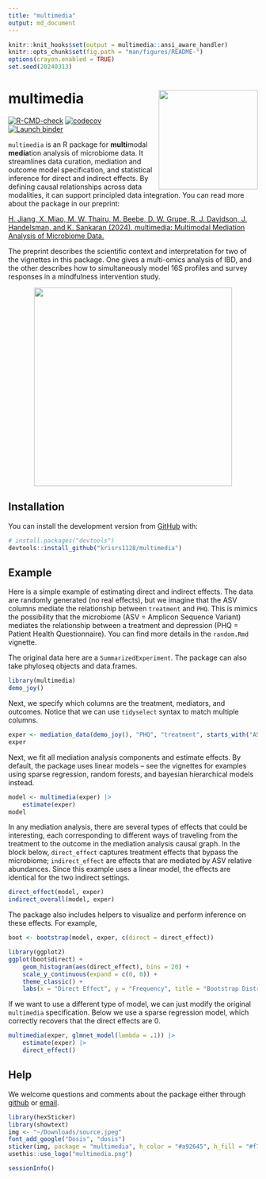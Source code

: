 ```yaml
---
title: "multimedia"
output: md_document
---
```


```r
knitr::knit_hooks$set(output = multimedia::ansi_aware_handler)
knitr::opts_chunk$set(fig.path = "man/figures/README-")
options(crayon.enabled = TRUE)
set.seed(20240313)
```

# multimedia <img src="man/figures/logo.png" align="right" width="200" alt=""/>

<!-- badges: start -->
[![R-CMD-check](https://github.com/krisrs1128/multimedia/actions/workflows/R-CMD-check.yaml/badge.svg)](https://github.com/krisrs1128/multimedia/actions/workflows/R-CMD-check.yaml)
[![codecov](https://codecov.io/github/krisrs1128/multimedia/graph/badge.svg?token=XB865GLQ8B)](https://app.codecov.io/github/krisrs1128/multimedia/)
[![Launch binder](https://mybinder.org/badge_logo.svg)](https://mybinder.org/v2/gh/krisrs1128/multimedia/main/)
<!-- badges: end -->

`multimedia` is an R package for **multi**modal **media**tion analysis of
microbiome data. It streamlines data curation, mediation and outcome model
specification, and statistical inference for direct and indirect effects. By
defining causal relationships across data modalities, it can support principled
data integration. You can read more about the package in our preprint:

[H. Jiang, X. Miao, M. W. Thairu, M. Beebe, D. W. Grupe, R. J. Davidson, J. Handelsman, and K. Sankaran (2024). multimedia: Multimodal Mediation Analysis of Microbiome Data.](https://www.biorxiv.org/content/10.1101/2024.03.27.587024v1)

The preprint describes the scientific context and interpretation for two of the
vignettes in this package. One gives a multi-omics analysis of IBD, and the
other describes how to simultaneously model 16S profiles and survey responses in
a mindfulness intervention study.

<center>
  <img src="man/figures/overview_figure-extended.png" width=400/>
</center>

## Installation

You can install the development version from
[GitHub](https://github.com/krisrs1128/multimedia) with:

``` r
# install.packages("devtools")
devtools::install_github("krisrs1128/multimedia")
```

## Example

Here is a simple example of estimating direct and indirect effects. 
The data are randomly generated (no real effects), but we imagine that
the ASV columns mediate the relationship between `treatment` and `PHQ`.  This is
mimics the possibility that the microbiome (ASV = Amplicon Sequence Variant)
mediates the relationship between a treatment and depression (PHQ = Patient
Health Questionnaire). You can find more details in the `random.Rmd` vignette.

The original data here are a `SummarizedExperiment`. The package can also take
phyloseq objects and data.frames.

```r
library(multimedia)
demo_joy()
```

Next, we specify which columns are the treatment, mediators, and outcomes.
Notice that we can use `tidyselect` syntax to match multiple columns.

```r
exper <- mediation_data(demo_joy(), "PHQ", "treatment", starts_with("ASV"))
exper
```

Next, we fit all mediation analysis components and estimate effects. By default,
the package uses linear models -- see the vignettes for examples using sparse
regression, random forests, and bayesian hierarchical models instead.

```r
model <- multimedia(exper) |>
    estimate(exper)
model
```

In any mediation analysis, there are several types of effects that could be
interesting, each corresponding to different ways of traveling from the
treatment to the outcome in the mediation analysis causal graph. In the block
below, `direct_effect` captures treatment effects that bypass the microbiome;
`indirect_effect` are effects that are mediated by ASV relative abundances.
Since this example uses a linear model, the effects are identical for the two
indirect settings.

```r
direct_effect(model, exper)
indirect_overall(model, exper)
```

The package also includes helpers to visualize and perform inference on these
effects. For example, 

```r
boot <- bootstrap(model, exper, c(direct = direct_effect))

library(ggplot2)
ggplot(boot$direct) +
    geom_histogram(aes(direct_effect), bins = 20) +
    scale_y_continuous(expand = c(0, 0)) +
    theme_classic() +
    labs(x = "Direct Effect", y = "Frequency", title = "Bootstrap Distribution")
```

If we want to use a different type of model, we can just modify the original
`multimedia` specification. Below we use a sparse regression model, which
correctly recovers that the direct effects are 0.

```r
multimedia(exper, glmnet_model(lambda = .1)) |>
    estimate(exper) |>
    direct_effect()
```

## Help

We welcome questions and comments about the package either through
[github](https://github.com/krisrs1128/multimedia/issues) or [email](mailto:ksankaran@wisc.edu).

```r
library(hexSticker)
library(showtext)
img <- "~/Downloads/source.jpeg"
font_add_google("Dosis", "dosis")
sticker(img, package = "multimedia", h_color = "#a92645", h_fill = "#f7f7f7", p_size = 35, p_y = 1.4, s_x = 1, s_y = .75, s_width = .47, p_color = "#0c0c0c", dpi = 500, p_family = "dosis")
usethis::use_logo("multimedia.png")
```

```r
sessionInfo()
```
